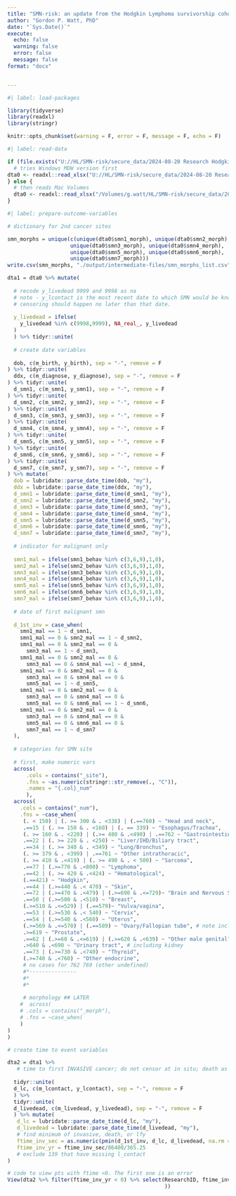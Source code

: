 ```yaml
---
title: "SMN-risk: an update from the Hodgkin Lymphoma survivorship cohort"
author: "Gordon P. Watt, PhD"
date: "`Sys.Date()`"
execute:
  echo: false
  warning: false
  error: false
  message: false
format: "docx"


---
```


```r

#| label: load-packages

library(tidyverse)
library(readxl)
library(stringr)

knitr::opts_chunk$set(warning = F, error = F, message = F, echo = F)

```

```r

#| label: read-data

if (file.exists("U://HL/SMN-risk/secure_data/2024-08-20 Research Hodgkin cohort.xlsx")) {
  # tries Windows MDW version first
dta0 <- readxl::read_xlsx("U://HL/SMN-risk/secure_data/2024-08-20 Research Hodgkin cohort.xlsx")
} else {
  # then reads Mac Volumes
  dta0 <- readxl::read_xlsx("/Volumes/g.watt/HL/SMN-risk/secure_data/2024-08-20 Research Hodgkin cohort.xlsx")
}


```


```r

#| label: prepare-outcome-variables

# dictionary for 2nd cancer sites

smn_morphs = unique(c(unique(dta0$smn1_morph), unique(dta0$smn2_morph),
                    unique(dta0$smn3_morph), unique(dta0$smn4_morph),
                    unique(dta0$smn5_morph), unique(dta0$smn6_morph),
                    unique(dta0$smn7_morph)))
write.csv(smn_morphs, "./output/intermediate-files/smn_morphs_list.csv", row.names = F)

dta1 = dta0 %>% mutate(
  
  # recode y_livedead 9999 and 9998 as na
  # note - y_lcontact is the most recent date to which SMN would be known. So
  # censoring should happen no later than that date. 
  
  y_livedead = ifelse(
    y_livedead %in% c(9998,9999), NA_real_, y_livedead
  )
  ) %>% tidyr::unite(
  
  # create date variables
  
  dob, c(m_birth, y_birth), sep = "-", remove = F
) %>% tidyr::unite(
  ddx, c(m_diagnose, y_diagnose), sep = "-", remove = F
) %>% tidyr::unite(
  d_smn1, c(m_smn1, y_smn1), sep = "-", remove = F
) %>% tidyr::unite(
  d_smn2, c(m_smn2, y_smn2), sep = "-", remove = F
) %>% tidyr::unite(
  d_smn3, c(m_smn3, y_smn3), sep = "-", remove = F
) %>% tidyr::unite(
  d_smn4, c(m_smn4, y_smn4), sep = "-", remove = F
) %>% tidyr::unite(
  d_smn5, c(m_smn5, y_smn5), sep = "-", remove = F
) %>% tidyr::unite(
  d_smn6, c(m_smn6, y_smn6), sep = "-", remove = F
) %>% tidyr::unite(
  d_smn7, c(m_smn7, y_smn7), sep = "-", remove = F
) %>% mutate(
  dob = lubridate::parse_date_time(dob, "my"),
  ddx = lubridate::parse_date_time(ddx, "my"),
  d_smn1 = lubridate::parse_date_time(d_smn1, "my"),
  d_smn2 = lubridate::parse_date_time(d_smn2, "my"),
  d_smn3 = lubridate::parse_date_time(d_smn3, "my"),
  d_smn4 = lubridate::parse_date_time(d_smn4, "my"),
  d_smn5 = lubridate::parse_date_time(d_smn5, "my"),
  d_smn6 = lubridate::parse_date_time(d_smn6, "my"),
  d_smn7 = lubridate::parse_date_time(d_smn7, "my"),
  
  # indicator for malignant only
  
  smn1_mal = ifelse(smn1_behav %in% c(3,6,9),1,0),
  smn2_mal = ifelse(smn2_behav %in% c(3,6,9),1,0), 
  smn3_mal = ifelse(smn3_behav %in% c(3,6,9),1,0),
  smn4_mal = ifelse(smn4_behav %in% c(3,6,9),1,0),
  smn5_mal = ifelse(smn5_behav %in% c(3,6,9),1,0),
  smn6_mal = ifelse(smn6_behav %in% c(3,6,9),1,0),
  smn7_mal = ifelse(smn7_behav %in% c(3,6,9),1,0),
  
  # date of first malignant smn
  
  d_1st_inv = case_when(
    smn1_mal == 1 ~ d_smn1,
    smn1_mal == 0 & smn2_mal == 1 ~ d_smn2,
    smn1_mal == 0 & smn2_mal == 0 &
      smn3_mal == 1 ~ d_smn3,
    smn1_mal == 0 & smn2_mal == 0 &
      smn3_mal == 0 & smn4_mal ==1 ~ d_smn4,
    smn1_mal == 0 & smn2_mal == 0 &
      smn3_mal == 0 & smn4_mal == 0 &
      smn5_mal == 1 ~ d_smn5,
    smn1_mal == 0 & smn2_mal == 0 &
      smn3_mal == 0 & smn4_mal == 0 &
      smn5_mal == 0 & smn6_mal == 1 ~ d_smn6,
    smn1_mal == 0 & smn2_mal == 0 &
      smn3_mal == 0 & smn4_mal == 0 &
      smn5_mal == 0 & smn6_mal == 0 & 
      smn7_mal == 1 ~ d_smn7
  ),
  
  # categories for SMN site
  
  # first, make numeric vars
  across(
      .cols = contains("_site"),
      .fns = ~as.numeric(stringr::str_remove(., "C")),
      .names = "{.col}_num"
      ),
  across(
    .cols = contains("_num"),
    .fns = ~case_when(
     (. < 150) | (. >= 300 & . <338) | (.==760) ~ "Head and neck",
     .==15 | (. >= 150 & . <160) | (. == 339) ~ "Esophagus/Trachea",
     (. >= 160 & . <220) | (.>= 480 & .<490) | .==762 ~ "Gastrointestinal tract",
     .==22 | (. >= 220 & . <250) ~ "Liver/IHD/Biliary tract",
     .==34 | (. >= 340 & . <349) ~ "Lung/Bronchus",
     (. >= 379 & . <399) | .==761 ~ "Other intrathoracic",
     (. >= 410 & .<419) | (. >= 490 & . < 500) ~ "Sarcoma",
     .==77 | (.>=770 & .<800) ~ "Lymphoma",
     .==42 | (. >= 420 & .<424) ~ "Hematological",
     (.==421) ~ "Hodgkin",
     .==44 | (.>=440 & .< 470) ~ "Skin",
     .==72 | (.>=470 & .<479) | (.>=690 & .<=729)~ "Brain and Nervous System", # including 1 choroid (eye) cancer
     .==50 | (.>=500 & .<510) ~ "Breast",
     (.>=510 & .<=529) | (.==579)~ "Vulva/vagina",
     .==53 | (.>=530 & .< 540) ~ "Cervix",
     .==54 | (.>=540 & .<560) ~ "Uterus",
     (.>=569 & .<=570) | (.==589) ~ "Ovary/Fallopian tube", # note includes 1 placenta
     .>=619 ~ "Prostate",
     .==62 | (.>=60 & .<=619) | (.>=620 & .<639) ~ "Other male genital",
     .>640 & .<690 ~ "Urinary tract", # including kidney
     .==73 | (.>=730 & .<740) ~ "Thyroid",
     (.>=740 & .<760) ~ "Other endocrine",
     # no cases for 762 769 (other undefined)
     #*---------------
     #*
     #*
  
     # morphology ## LATER
    #  across(
    # .cols = contains("_morph"),
    # .fns = ~case_when(
    )
)
)

# create time to event variables

dta2 = dta1 %>% 
   # time to first INVASIVE cancer; do not censor at in situ; death as competing risk; censor at other
  
  tidyr::unite(
  d_lc, c(m_lcontact, y_lcontact), sep = "-", remove = F
  ) %>% 
  tidyr::unite(
  d_livedead, c(m_livedead, y_livedead), sep = "-", remove = F
  ) %>% mutate(
   d_lc = lubridate::parse_date_time(d_lc, "my"),
   d_livedead = lubridate::parse_date_time(d_livedead, "my"),
   # find minimum of invasive, death, or lfy 
   ftime_inv_sec = as.numeric(pmin(d_1st_inv, d_lc, d_livedead, na.rm = T) - ddx), # futime in secs
   ftime_inv_yr = ftime_inv_sec/86400/365.25
   # exclude 139 that have missing l_contact
)

# code to view pts with ftime <0. The first one is an error
View(dta2 %>% filter(ftime_inv_yr < 0) %>% select(ResearchID, ftime_inv_yr, d_1st_inv, y_smn1, m_smn1, y_smn2, y_smn3, y_smn4, d_lc, m_lcontact, y_lcontact, d_livedead, m_livedead, y_livedead, ddx, m_diagnose, y_diagnose
                                                  ))
```
